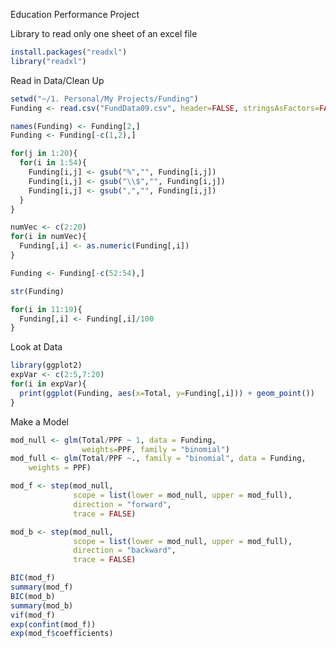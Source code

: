 Education Performance Project

Library to read only one sheet of an excel file
```r
install.packages("readxl")
library("readxl")
```


Read in Data/Clean Up
```r
setwd("~/1. Personal/My Projects/Funding")
Funding <- read.csv("FundData09.csv", header=FALSE, stringsAsFactors=FALSE)

names(Funding) <- Funding[2,]
Funding <- Funding[-c(1,2),]

for(j in 1:20){
  for(i in 1:54){
    Funding[i,j] <- gsub("%","", Funding[i,j])
    Funding[i,j] <- gsub("\\$","", Funding[i,j])
    Funding[i,j] <- gsub(",","", Funding[i,j])
  }
}

numVec <- c(2:20)
for(i in numVec){
  Funding[,i] <- as.numeric(Funding[,i])
}

Funding <- Funding[-c(52:54),]

str(Funding)

for(i in 11:19){
  Funding[,i] <- Funding[,i]/100
}
```


Look at Data
```r
library(ggplot2)
expVar <- c(2:5,7:20)
for(i in expVar){
  print(ggplot(Funding, aes(x=Total, y=Funding[,i])) + geom_point())
}
```

Make a Model
```r
mod_null <- glm(Total/PPF ~ 1, data = Funding,
                weights=PPF, family = "binomial")
mod_full <- glm(Total/PPF ~., family = "binomial", data = Funding, 
    weights = PPF)

mod_f <- step(mod_null, 
              scope = list(lower = mod_null, upper = mod_full),
              direction = "forward",
              trace = FALSE)

mod_b <- step(mod_null, 
              scope = list(lower = mod_null, upper = mod_full),
              direction = "backward",
              trace = FALSE)

BIC(mod_f)
summary(mod_f)
BIC(mod_b)
summary(mod_b)
vif(mod_f)
exp(confint(mod_f))
exp(mod_f$coefficients)
```


